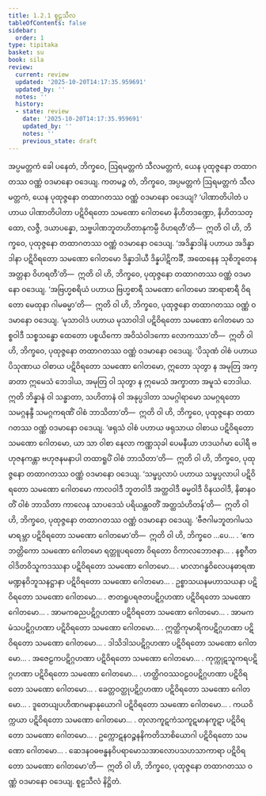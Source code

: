 ```yaml
---
title: 1.2.1 စူဠသီလ
tableOfContents: false
sidebar:
  order: 1
type: tipitaka
basket: su
book: sila
review:
  current: review
  updated: '2025-10-20T14:17:35.959691'
  updated_by: ''
  notes: ''
  history:
  - state: review
    date: '2025-10-20T14:17:35.959691'
    updated_by: ''
    notes: ''
    previous_state: draft
---
```



<DynamicBreadcrumb />


<ReviewStatus review={frontmatter.review} showDetails={true} />

<HypothesisAnnotation frontmatter={frontmatter} />

<Division number="7" book="sila" e="ch" v="6" p="3">

<Paragraph number="9" book="sila">
အပ္ပမတ္တကံ ခေါ ပနေတံ, ဘိက္ခဝေ, ဩရမတ္တကံ သီလမတ္တကံ, ယေန ပုထုဇ္ဇနော တထာဂတဿ ဝဏ္ဏံ ဝဒမာနော ဝဒေယျ. ကတမဉ္စ တံ, ဘိက္ခဝေ, အပ္ပမတ္တကံ ဩရမတ္တကံ သီလမတ္တကံ, ယေန ပုထုဇ္ဇနော တထာဂတဿ ဝဏ္ဏံ ဝဒမာနော ဝဒေယျ?
</Paragraph>

</Division>
<Division number="8" book="sila" e="ch" v="6" p="4">

<Paragraph number="10" book="sila">
‘ပါဏာတိပါတံ ပဟာယ ပါဏာတိပါတာ ပဋိဝိရတော သမဏော ဂေါတမော နိဟိတဒဏ္ဍော, နိဟိတသတ္ထော, လဇ္ဇီ, ဒယာပန္နော, သဗ္ဗပါဏဘူတဟိတာနုကမ္ပီ ဝိဟရတီ’တိ—  ဣတိ ဝါ ဟိ, ဘိက္ခဝေ, ပုထုဇ္ဇနော တထာဂတဿ ဝဏ္ဏံ ဝဒမာနော ဝဒေယျ.
</Paragraph>

<Paragraph number="11" book="sila">
‘အဒိန္နာဒါနံ ပဟာယ အဒိန္နာဒါနာ ပဋိဝိရတော သမဏော ဂေါတမော ဒိန္နာဒါယီ ဒိန္နပါဋိကင်္ခီ, အထေနေန သုစိဘူတေန အတ္တနာ ဝိဟရတီ’တိ—  ဣတိ ဝါ ဟိ, ဘိက္ခဝေ, ပုထုဇ္ဇနော တထာဂတဿ ဝဏ္ဏံ ဝဒမာနော ဝဒေယျ.
</Paragraph>

<Paragraph number="12" book="sila">
‘အဗြဟ္မစရိယံ ပဟာယ ဗြဟ္မစာရီ သမဏော ဂေါတမော အာရာစာရီ ဝိရတော မေထုနာ ဂါမဓမ္မာ’တိ—  ဣတိ ဝါ ဟိ, ဘိက္ခဝေ, ပုထုဇ္ဇနော တထာဂတဿ ဝဏ္ဏံ ဝဒမာနော ဝဒေယျ.
</Paragraph>

</Division>
<Division number="9" book="sila" e="ch" v="6" p="4">

<Paragraph number="13" book="sila">
‘မုသာဝါဒံ ပဟာယ မုသာဝါဒါ ပဋိဝိရတော သမဏော ဂေါတမော သစ္စဝါဒီ သစ္စသန္ဓော ထေတော ပစ္စယိကော အဝိသံဝါဒကော လောကဿာ’တိ—  ဣတိ ဝါ ဟိ, ဘိက္ခဝေ, ပုထုဇ္ဇနော တထာဂတဿ ဝဏ္ဏံ ဝဒမာနော ဝဒေယျ.
</Paragraph>

<Paragraph number="14" book="sila">
‘ပိသုဏံ ဝါစံ ပဟာယ ပိသုဏာယ ဝါစာယ ပဋိဝိရတော သမဏော ဂေါတမော, ဣတော သုတွာ န အမုတြ အက္ခာတာ ဣမေသံ ဘေဒါယ, အမုတြ ဝါ သုတွာ န ဣမေသံ အက္ခာတာ အမူသံ ဘေဒါယ. ဣတိ ဘိန္နာနံ ဝါ သန္ဓာတာ, သဟိတာနံ ဝါ အနုပ္ပဒါတာ သမဂ္ဂါရာမော သမဂ္ဂရတော သမဂ္ဂနန္ဒီ သမဂ္ဂကရဏိံ ဝါစံ ဘာသိတာ’တိ—  ဣတိ ဝါ ဟိ, ဘိက္ခဝေ, ပုထုဇ္ဇနော တထာဂတဿ ဝဏ္ဏံ ဝဒမာနော ဝဒေယျ.
</Paragraph>

<Paragraph number="15" book="sila">
‘ဖရုသံ ဝါစံ ပဟာယ ဖရုသာယ ဝါစာယ ပဋိဝိရတော သမဏော ဂေါတမော, ယာ သာ ဝါစာ နေလာ ကဏ္ဏသုခါ ပေမနီယာ ဟဒယင်္ဂမာ ပေါရီ ဗဟုဇနကန္တာ ဗဟုဇနမနာပါ တထာရူပိံ ဝါစံ ဘာသိတာ’တိ—  ဣတိ ဝါ ဟိ, ဘိက္ခဝေ, ပုထုဇ္ဇနော တထာဂတဿ ဝဏ္ဏံ ဝဒမာနော ဝဒေယျ.
</Paragraph>

<Paragraph number="16" book="sila">
‘သမ္ဖပ္ပလာပံ ပဟာယ သမ္ဖပ္ပလာပါ ပဋိဝိရတော သမဏော ဂေါတမော ကာလဝါဒီ ဘူတဝါဒီ အတ္ထဝါဒီ ဓမ္မဝါဒီ ဝိနယဝါဒီ, နိဓာနဝတိံ ဝါစံ ဘာသိတာ ကာလေန သာပဒေသံ ပရိယန္တဝတိံ အတ္ထသံဟိတန်’တိ—  ဣတိ ဝါ ဟိ, ဘိက္ခဝေ, ပုထုဇ္ဇနော တထာဂတဿ ဝဏ္ဏံ ဝဒမာနော ဝဒေယျ.
</Paragraph>

</Division>
<Division number="10" book="sila" e="ch" v="6" p="5">

<Paragraph number="17" book="sila">
‘ဗီဇဂါမဘူတဂါမသမာရမ္ဘာ ပဋိဝိရတော သမဏော ဂေါတမော’တိ—  ဣတိ ဝါ ဟိ, ဘိက္ခဝေ …ပေ… .
</Paragraph>

<Paragraph number="18" book="sila">
‘ဧကဘတ္တိကော သမဏော ဂေါတမော ရတ္တူပရတော ဝိရတော ဝိကာလဘောဇနာ… .
</Paragraph>

<Paragraph number="19" book="sila">
နစ္စဂီတဝါဒိတဝိသူကဒဿနာ ပဋိဝိရတော သမဏော ဂေါတမော… .
</Paragraph>

<Paragraph number="20" book="sila">
မာလာဂန္ဓဝိလေပနဓာရဏမဏ္ဍနဝိဘူသနဋ္ဌာနာ ပဋိဝိရတော သမဏော ဂေါတမော… .
</Paragraph>

<Paragraph number="21" book="sila">
ဥစ္စာသယနမဟာသယနာ ပဋိဝိရတော သမဏော ဂေါတမော… .
</Paragraph>

<Paragraph number="22" book="sila">
ဇာတရူပရဇတပဋိဂ္ဂဟဏာ ပဋိဝိရတော သမဏော ဂေါတမော… .
</Paragraph>

<Paragraph number="23" book="sila">
အာမကဓညပဋိဂ္ဂဟဏာ ပဋိဝိရတော သမဏော ဂေါတမော… .
</Paragraph>

<Paragraph number="24" book="sila">
အာမကမံသပဋိဂ္ဂဟဏာ ပဋိဝိရတော သမဏော ဂေါတမော… .
</Paragraph>

<Paragraph number="25" book="sila">
ဣတ္ထိကုမာရိကပဋိဂ္ဂဟဏာ ပဋိဝိရတော သမဏော ဂေါတမော… .
</Paragraph>

<Paragraph number="26" book="sila">
ဒါသိဒါသပဋိဂ္ဂဟဏာ ပဋိဝိရတော သမဏော ဂေါတမော… .
</Paragraph>

<Paragraph number="27" book="sila">
အဇေဠကပဋိဂ္ဂဟဏာ ပဋိဝိရတော သမဏော ဂေါတမော… .
</Paragraph>

<Paragraph number="28" book="sila">
ကုက္ကုဋသူကရပဋိဂ္ဂဟဏာ ပဋိဝိရတော သမဏော ဂေါတမော… .
</Paragraph>

<Paragraph number="29" book="sila">
ဟတ္ထိဂဝဿဝဠဝပဋိဂ္ဂဟဏာ ပဋိဝိရတော သမဏော ဂေါတမော… .
</Paragraph>

<Paragraph number="30" book="sila">
ခေတ္တဝတ္ထုပဋိဂ္ဂဟဏာ ပဋိဝိရတော သမဏော ဂေါတမော… .
</Paragraph>

<Paragraph number="31" book="sila">
ဒူတေယျပဟိဏဂမနာနုယောဂါ ပဋိဝိရတော သမဏော ဂေါတမော… .
</Paragraph>

<Paragraph number="32" book="sila">
ကယဝိက္ကယာ ပဋိဝိရတော သမဏော ဂေါတမော… .
</Paragraph>

<Paragraph number="33" book="sila">
တုလာကူဋကံသကူဋမာနကူဋာ ပဋိဝိရတော သမဏော ဂေါတမော… .
</Paragraph>

<Paragraph number="34" book="sila">
ဥက္ကောဋနဝဉ္စနနိကတိသာစိယောဂါ ပဋိဝိရတော သမဏော ဂေါတမော… .
</Paragraph>

<Paragraph number="35" book="sila">
ဆေဒနဝဓဗန္ဓနဝိပရာမောသအာလောပသဟသာကာရာ ပဋိဝိရတော သမဏော ဂေါတမော’တိ—  ဣတိ ဝါ ဟိ, ဘိက္ခဝေ, ပုထုဇ္ဇနော တထာဂတဿ ဝဏ္ဏံ ဝဒမာနော ဝဒေယျ.

</Paragraph>
</Division>

<Paragraph number="36" type="center" book="sila">
စူဠသီလံ နိဋ္ဌိတံ.
</Paragraph>